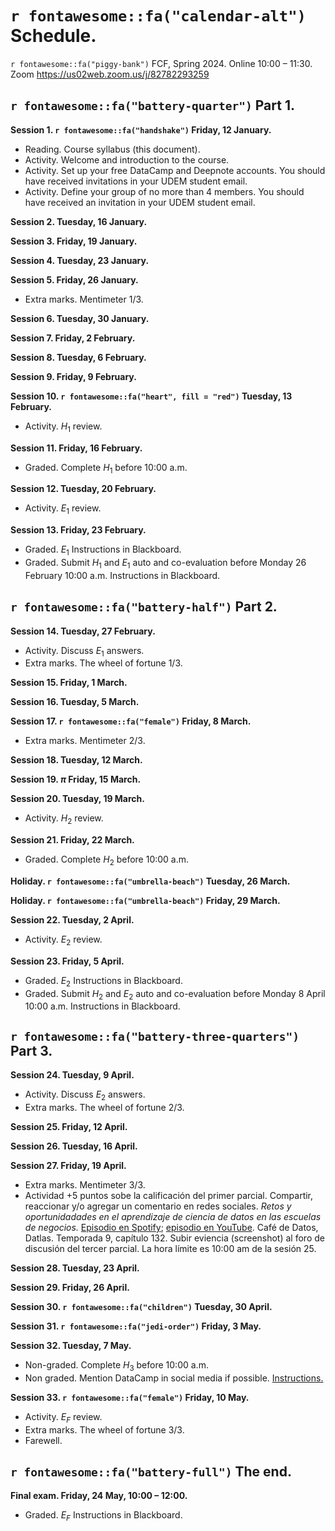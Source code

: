 # `r fontawesome::fa("calendar-alt")` Schedule. {#sec-schedule}

`r fontawesome::fa("piggy-bank")` FCF, Spring 2024. Online 10:00 – 11:30. Zoom [https://us02web.zoom.us/j/82782293259](https://us02web.zoom.us/j/82782293259)

## `r fontawesome::fa("battery-quarter")` Part 1.

**Session 1. `r fontawesome::fa("handshake")` Friday, 12 January.**

- Reading. Course syllabus (this document).
- Activity. Welcome and introduction to the course.
- Activity. Set up your free DataCamp and Deepnote accounts. You should have received invitations in your UDEM student email.
- Activity. Define your group of no more than 4 members. You should have received an invitation in your UDEM student email.

**Session 2. Tuesday, 16 January.**

**Session 3. Friday, 19 January.**

**Session 4. Tuesday, 23 January.**

**Session 5. Friday, 26 January.**

- Extra marks. Mentimeter 1/3.

**Session 6. Tuesday, 30 January.**

**Session 7. Friday, 2 February.**

**Session 8. Tuesday, 6 February.**

**Session 9. Friday, 9 February.**

**Session 10. `r fontawesome::fa("heart", fill = "red")` Tuesday, 13 February.**

- Activity. $H_1$ review.

**Session 11. Friday, 16 February.**

- Graded. Complete $H_1$ before 10:00 a.m.

**Session 12. Tuesday, 20 February.**

- Activity. $E_1$ review.

**Session 13. Friday, 23 February.**

- Graded. $E_1$ Instructions in Blackboard.
- Graded. Submit $H_1$ and $E_1$ auto and co-evaluation before Monday 26 February 10:00 a.m. Instructions in Blackboard.

## `r fontawesome::fa("battery-half")` Part 2.

**Session 14. Tuesday, 27 February.**

- Activity. Discuss $E_1$ answers.
- Extra marks. The wheel of fortune 1/3.

**Session 15. Friday, 1 March.**

**Session 16. Tuesday, 5 March.**

**Session 17. `r fontawesome::fa("female")` Friday, 8 March.**

- Extra marks. Mentimeter 2/3.

**Session 18. Tuesday, 12 March.**

**Session 19. $\pi$ Friday, 15 March.**

**Session 20. Tuesday, 19 March.**

- Activity. $H_2$ review.

**Session 21. Friday, 22 March.**

- Graded. Complete $H_2$ before 10:00 a.m.

**Holiday. `r fontawesome::fa("umbrella-beach")` Tuesday, 26 March.**

**Holiday. `r fontawesome::fa("umbrella-beach")` Friday, 29 March.**

**Session 22. Tuesday, 2 April.**

- Activity. $E_2$ review.

**Session 23. Friday, 5 April.**

- Graded. $E_2$ Instructions in Blackboard.
- Graded. Submit $H_2$ and $E_2$ auto and co-evaluation before Monday 8 April 10:00 a.m. Instructions in Blackboard.

## `r fontawesome::fa("battery-three-quarters")` Part 3.

**Session 24. Tuesday, 9 April.**

- Activity. Discuss $E_2$ answers.
- Extra marks. The wheel of fortune 2/3.

**Session 25. Friday, 12 April.**

**Session 26. Tuesday, 16 April.**

**Session 27. Friday, 19 April.**

- Extra marks. Mentimeter 3/3.
- Actividad +5 puntos sobe la calificación del primer parcial. Compartir, reaccionar y/o agregar un comentario en redes sociales. *Retos y oportunidadades en el aprendizaje de ciencia de datos en las escuelas de negocios.* [Episodio en Spotify](https://open.spotify.com/episode/6x8c6XIPIfIPLj1yRhi5D8?si=5s9ik8ffQcW_Sy9NVU5sxg); [episodio en YouTube](https://youtu.be/SKG3Kr-TK-w?si=W5wg2DXluuiEspWC). Café de Datos, Datlas. Temporada 9, capítulo 132. Subir eviencia (screenshot) al foro de discusión del tercer parcial. La hora límite es 10:00 am de la sesión 25.

**Session 28. Tuesday, 23 April.**

**Session 29. Friday, 26 April.**

**Session 30. `r fontawesome::fa("children")` Tuesday, 30 April.**

**Session 31. `r fontawesome::fa("jedi-order")` Friday, 3 May.**

**Session 32. Tuesday, 7 May.**

- Non-graded. Complete $H_3$ before 10:00 a.m.
- Non graded. Mention DataCamp in social media if possible. [Instructions.](https://docs.google.com/document/d/1Dv-L036CZWsZCmn9W5p0ikgetlc4GcT-NQ9Rp_HebE0/edit)

**Session 33. `r fontawesome::fa("female")` Friday, 10 May.**

- Activity. $E_F$ review.
- Extra marks. The wheel of fortune 3/3.
- Farewell.

## `r fontawesome::fa("battery-full")` The end.

**Final exam. Friday, 24 May, 10:00 – 12:00.**

- Graded. $E_F$ Instructions in Blackboard.
